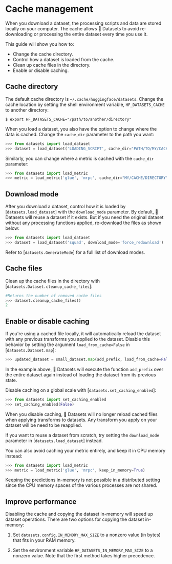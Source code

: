# Cache management

When you download a dataset, the processing scripts and data are stored locally on your computer. The cache allows 🤗 Datasets to avoid re-downloading or processing the entire dataset every time you use it. 

This guide will show you how to:

- Change the cache directory.
- Control how a dataset is loaded from the cache.
- Clean up cache files in the directory.
- Enable or disable caching.

## Cache directory

The default cache directory is `~/.cache/huggingface/datasets`. Change the cache location by setting the shell environment variable, `HF_DATASETS_CACHE` to another directory:

```
$ export HF_DATASETS_CACHE="/path/to/another/directory"
```

When you load a dataset, you also have the option to change where the data is cached. Change the `cache_dir` parameter to the path you want:

```py
>>> from datasets import load_dataset
>>> dataset = load_dataset('LOADING_SCRIPT', cache_dir="PATH/TO/MY/CACHE/DIR")
```

Similarly, you can change where a metric is cached with the `cache_dir` parameter:

```py
>>> from datasets import load_metric
>>> metric = load_metric('glue', 'mrpc', cache_dir="MY/CACHE/DIRECTORY")
```

## Download mode

After you download a dataset, control how it is loaded by [`datasets.load_dataset`] with the `download_mode` parameter. By default, 🤗 Datasets will reuse a dataset if it exists. But if you need the original dataset without any processing functions applied, re-download the files as shown below:

```py
>>> from datasets import load_dataset
>>> dataset = load_dataset('squad', download_mode='force_redownload')
```

Refer to [`datasets.GenerateMode`] for a full list of download modes.

## Cache files

Clean up the cache files in the directory with [`datasets.Dataset.cleanup_cache_files`]:

```py
#Returns the number of removed cache files
>>> dataset.cleanup_cache_files()
2
```

## Enable or disable caching

If you're using a cached file locally, it will automatically reload the dataset with any previous transforms you applied to the dataset. Disable this behavior by setting the argument `load_from_cache=False` in [`datasets.Dataset.map`]:

```py
>>> updated_dataset = small_dataset.map(add_prefix, load_from_cache=False)
```

In the example above, 🤗 Datasets will execute the function `add_prefix` over the entire dataset again instead of loading the dataset from its previous state.

Disable caching on a global scale with [`datasets.set_caching_enabled`]:

```py
>>> from datasets import set_caching_enabled
>>> set_caching_enabled(False)
```

When you disable caching, 🤗 Datasets will no longer reload cached files when applying transforms to datasets. Any transform you apply on your dataset will be need to be reapplied.

<Tip>

If you want to reuse a dataset from scratch, try setting the `download_mode` parameter in [`datasets.load_dataset`] instead.

</Tip>

You can also avoid caching your metric entirely, and keep it in CPU memory instead:

```py
>>> from datasets import load_metric
>>> metric = load_metric('glue', 'mrpc', keep_in_memory=True)
```

<Tip warning={true}>

Keeping the predictions in-memory is not possible in a distributed setting since the CPU memory spaces of the various processes are not shared.

</Tip>

<a id='load_dataset_enhancing_performance'></a>

## Improve performance

Disabling the cache and copying the dataset in-memory will speed up dataset operations. There are two options for copying the dataset in-memory:

1. Set `datasets.config.IN_MEMORY_MAX_SIZE` to a nonzero value (in bytes) that fits in your RAM memory. 

2. Set the environment variable `HF_DATASETS_IN_MEMORY_MAX_SIZE` to a nonzero value. Note that the first method takes higher precedence.